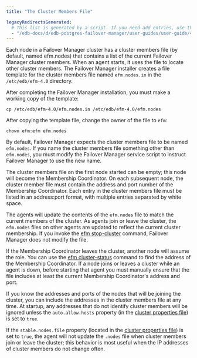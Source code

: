 ```yaml
---
title: "The Cluster Members File"

legacyRedirectsGenerated:
  # This list is generated by a script. If you need add entries, use the `legacyRedirects` key.
  - "/edb-docs/d/edb-postgres-failover-manager/user-guides/user-guide/4.0/cluster_members.html"
---
```


<div id="cluster_members" class="registered_link"></div>

Each node in a Failover Manager cluster has a cluster members file (by default, named efm.nodes) that contains a list of the current Failover Manager cluster members. When an agent starts, it uses the file to locate other cluster members. The Failover Manager installer creates a file template for the cluster members file named `efm.nodes.in` in the `/etc/edb/efm-4.0` directory.

After completing the Failover Manager installation, you must make a working copy of the template:

```text
cp /etc/edb/efm-4.0/efm.nodes.in /etc/edb/efm-4.0/efm.nodes
```

After copying the template file, change the owner of the file to `efm`:

```text
chown efm:efm efm.nodes
```

By default, Failover Manager expects the cluster members file to be named `efm.nodes`. If you name the cluster members file something other than `efm.nodes`, you must modify the Failover Manager service script to instruct Failover Manager to use the new name.

The cluster members file on the first node started can be empty; this node will become the Membership Coordinator. On each subsequent node, the cluster member file must contain the address and port number of the Membership Coordinator. Each entry in the cluster members file must be listed in an address:port format, with multiple entries separated by white space.

The agents will update the contents of the `efm.nodes` file to match the current members of the cluster. As agents join or leave the cluster, the `efm.nodes` files on other agents are updated to reflect the current cluster membership. If you invoke the [efm stop-cluster](../07_using_efm_utility/#efm_stop_cluster) command, Failover Manager does not modify the file.

If the Membership Coordinator leaves the cluster, another node will assume the role. You can use the [efm cluster-status](../07_using_efm_utility/#efm_cluster_status) command to find the address of the Membership Coordinator. If a node joins or leaves a cluster while an agent is down, before starting that agent you must manually ensure that the file includes at least the current Membership Coordinator's address and port.

If you know the addresses and ports of the nodes that will be joining the cluster, you can include the addresses in the cluster members file at any time. At startup, any addresses that do not identify cluster members will be ignored unless the `auto.allow.hosts` property (in the [cluster properties file](01_cluster_properties/#auto_allow_hosts)) is set to `true`.

If the `stable.nodes.file` property (located in the [cluster properties file](01_cluster_properties/#auto_allow_hosts)) is set to `true`, the agent will not update the `.nodes` file when cluster members join or leave the cluster; this behavior is most useful when the IP addresses of cluster members do not change often.
